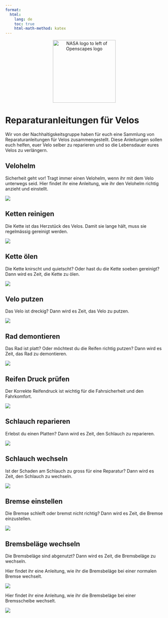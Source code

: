```yaml
---
format:
  html:
    lang: de
    toc: true
    html-math-method: katex
---
```


<center><a><img src="imgs/BSH_Logo_RGB_300.png" alt="NASA logo to left of Openscapes logo" width="200px"/></a></center>

# Reparaturanleitungen für Velos
Wir von der Nachhaltigskeitsgruppe haben für euch eine Sammlung von Reparaturanleitungen für Velos zusammengestellt. Diese Anleitungen sollen euch helfen, euer Velo selber zu reparieren und so die Lebensdauer eures Velos zu verlängern.

## Velohelm
Sicherheit geht vor! Tragt immer einen Velohelm, wenn ihr mit dem Velo unterwegs seid.
Hier findet ihr eine Anleitung, wie ihr den Velohelm richtig anzieht und einstellt.

[![](./imgs/Velohelm.png)](https://youtu.be/-AkwkxSwBmQ?si=XMSy13_LLvYTNM9d)  

## Ketten reinigen
Die Kette ist das Herzstück des Velos. Damit sie lange hält, muss sie regelmässig gereinigt werden.

[![](./imgs/Ketten reinigen.png)](https://youtu.be/DagTqcQClzo?si=S4OfFXgqftZ9n-Zh) 

## Kette ölen
Die Kette knirscht und quietscht? Oder hast du die Kette soeben gereinigt?
Dann wird es Zeit, die Kette zu ölen.

[![](./imgs/Kette ölen.png)](https://youtu.be/pgcPdwY0mLg?si=wEwvh4IKpaB4S8NI)  

## Velo putzen
Das Velo ist dreckig? Dann wird es Zeit, das Velo zu putzen.

[![](./imgs/Velo Putzen.png)](https://youtu.be/YqjSaplI7CE?si=2KzDqmScr2l1YERg)  

## Rad demontieren
Das Rad ist platt? Oder möchtest du die Reifen richtig putzen?
Dann wird es Zeit, das Rad zu demontieren.

[![](./imgs/Rad Demontieren.png)](https://youtu.be/nPJ98JZQtx0?si=Zolh8lKloI8M-OUR)  

## Reifen Druck prüfen
Der Korrekte Reifendruck ist wichtig für die Fahrsicherheit und den Fahrkomfort.

[![](./imgs/Reifen Druck prüfen.png)](https://youtu.be/nKD_cWKnskk?si=Ni92hsVkHszAgP8q)  

## Schlauch reparieren
Erlebst du einen Platten? Dann wird es Zeit, den Schlauch zu reparieren.

[![](./imgs/Schlauch reparieren.png)](https://youtu.be/hiZBu3NxVQg?si=kL0o-sKvfvi1tpw4)  

## Schlauch wechseln
Ist der Schaden am Schlauch zu gross für eine Reparatur? Dann wird es Zeit, den Schlauch zu wechseln.

[![](./imgs/Schlauch wechseln.png)](https://youtu.be/Q2f_Iwyud60?si=D7oRJw2deAfBiWVt)  

## Bremse einstellen
Die Bremse schleift oder bremst nicht richtig? Dann wird es Zeit, die Bremse einzustellen.

[![](./imgs/Bremse einstellen.png)](https://youtu.be/wyTJsTAZom8?si=sCHnSFLMZBezzMZo)  

## Bremsbeläge wechseln
Die Bremsbeläge sind abgenutzt? Dann wird es Zeit, die Bremsbeläge zu wechseln.

Hier findet ihr eine Anleitung, wie ihr die Bremsbeläge bei einer normalen Bremse wechselt.

[![](./imgs/Bremsbeläge wechseln [Normal].png)](https://youtu.be/9p6onCzlZu8?si=0dyt2mI6Jd3bCan9)  

Hier findet ihr eine Anleitung, wie ihr die Bremsbeläge bei einer Bremsscheibe wechselt.

[![](./imgs/Bremsbeläge wechseln [Scheibenbremse].png)](https://youtu.be/i_FjOJC0HWM?si=sFUK5gbAJH9OUc-_)  